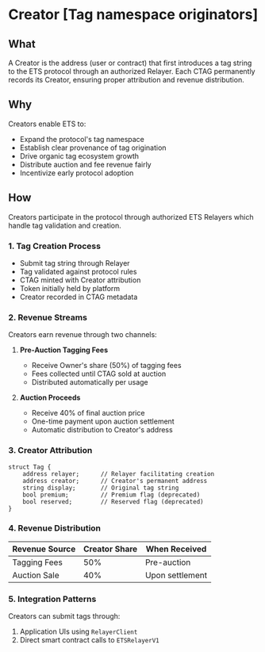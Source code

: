 
# Creator <Icon src="/icons/users.svg" size={36} alt="Creator Icon" /> [Tag namespace originators]

## What
A Creator is the address (user or contract) that first introduces a tag string to the ETS protocol through an authorized Relayer. Each CTAG permanently records its Creator, ensuring proper attribution and revenue distribution.

## Why
Creators enable ETS to:
- Expand the protocol's tag namespace
- Establish clear provenance of tag origination
- Drive organic tag ecosystem growth
- Distribute auction and fee revenue fairly
- Incentivize early protocol adoption

## How

Creators participate in the protocol through authorized ETS Relayers which handle tag validation and creation.

### 1. Tag Creation Process
- Submit tag string through Relayer
- Tag validated against protocol rules
- CTAG minted with Creator attribution
- Token initially held by platform
- Creator recorded in CTAG metadata

### 2. Revenue Streams

Creators earn revenue through two channels:

1. **Pre-Auction Tagging Fees**
   - Receive Owner's share (50%) of tagging fees
   - Fees collected until CTAG sold at auction
   - Distributed automatically per usage

2. **Auction Proceeds**
   - Receive 40% of final auction price
   - One-time payment upon auction settlement
   - Automatic distribution to Creator's address

### 3. Creator Attribution

```solidity
struct Tag {
    address relayer;      // Relayer facilitating creation
    address creator;      // Creator's permanent address
    string display;       // Original tag string
    bool premium;         // Premium flag (deprecated)
    bool reserved;        // Reserved flag (deprecated)
}
```

### 4. Revenue Distribution

| Revenue Source    | Creator Share | When Received |
|------------------|---------------|---------------|
| Tagging Fees     | 50%          | Pre-auction   |
| Auction Sale     | 40%          | Upon settlement|

### 5. Integration Patterns

Creators can submit tags through:

1. Application UIs using `RelayerClient`
2. Direct smart contract calls to `ETSRelayerV1`
